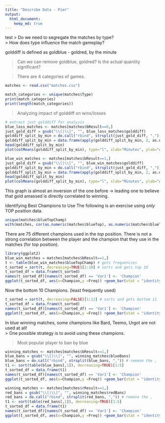 ```yaml
---
title: "Describe Data - Pier"
output:
  html_document:
    keep_md: true
---
```

test
> Do we need to segregate the matches by type?   
> How does type influence the match gameplay? 

golddiff is defined as goldblue - goldred, by the minute  

> Can we can remove goldblue, goldred? Is the actual quantity significant? 

> There are 4 categories of games. 

```r
matches <- read.csv("matches.csv")

match_categories <- unique(matches$Type)
print(match_categories)
print(length(match_categories))
```

> Analyzing impact of golddiff on wins/losses

```r
# extract just golddiff for analysis
blue_loss_matches <- matches[matches$bResult==0,]
just_gold_diff = gsub("\\[|\\]", "", blue_loss_matches$golddiff)
golddiff_split_by_min = do.call("rbind", strsplit(just_gold_diff, ",")) # remove the , 
golddiff_split_by_min = data.frame(apply(golddiff_split_by_min, 2, as.numeric)) # convert str to num
head(golddiff_split_by_min)
plot(colMeans(golddiff_split_by_min), type="l", xlab="Minutes", ylab="Average Gold Diff (Blue - Red) for blue losing matches") 
```


```r
blue_win_matches <- matches[matches$bResult==1,]
just_gold_diff = gsub("\\[|\\]", "", blue_win_matches$golddiff)
golddiff_split_by_min = do.call("rbind", strsplit(just_gold_diff, ",")) # remove the , 
golddiff_split_by_min = data.frame(apply(golddiff_split_by_min, 2, as.numeric)) # convert str to num
head(golddiff_split_by_min)
plot(colMeans(golddiff_split_by_min), type="l", xlab="Minutes", ylab="Average Gold Diff (Blue - Red) for blue winning matches") 
```
This graph is almost an inversion of the one before -> leading one to believe that gold amassed is directly correlated to winning. 


Identifying Best Champions to Use
The following is an exercise using *only* TOP position data. 

```r
unique(matches$blueTopChamp)
with(matches, cor(as.numeric(matches$blueTop), as.numeric(matches$blueTopChamp)))
```
There are 75 different champions used in the *top* position. 
There is not a strong correlation between the player and the champion that they use in the matches (for top position). 
```r
library(ggplot2)
blue_win_matches = matches[matches$bResult==1,]
t <- table(blue_win_matches$blueTopChamp) # gets frequencies
t_sorted = sort(t, decreasing=TRUE)[1:10] # sorts and gets top 10
t_sorted_df = data.frame(t_sorted)
names(t_sorted_df)[names(t_sorted_df) == 'Var1'] <- 'Champion'
ggplot(t_sorted_df, aes(x=Champion,y =Freq)) +geom_bar(stat = "identity") + ggtitle("Top 10 Champions Used (Top Position)") + theme(plot.title = element_text(hjust = 0.5))

```
Now the bottom 10 Champions. (least frequently used)
```r
t_sorted = sort(t, decreasing=FALSE)[1:12] # sorts and gets bottom 11
t_sorted_df = data.frame(t_sorted)
names(t_sorted_df)[names(t_sorted_df) == 'Var1'] <- 'Champion'
ggplot(t_sorted_df, aes(x=Champion,y =Freq)) +geom_bar(stat = "identity") + ggtitle("Bottom 10 Champions Used (Top Position)") + theme(plot.title = element_text(hjust = 0.5))
```

In blue winning matches, some champions like Bard, Teemo, Urgot are not used at all!  
> One possible strategy is to avoid using these champions. 

> Most popular player to ban by blue

```r
winning_matches <- matches[matches$bResult==1,]
blue_bans = gsub("\\[|\\]", "", winning_matches$blueBans)
blue_bans = do.call("rbind", strsplit(blue_bans, ",")) # remove the , 
t1 <- sort(table(blue_bans[,1]), decreasing=TRUE)[1:5]
t_sorted_df = data.frame(t1)
names(t_sorted_df)[names(t_sorted_df) == 'Var1'] <- 'Champion'
ggplot(t_sorted_df, aes(x=Champion,y =Freq)) +geom_bar(stat = "identity") + ggtitle("Most Popular Ban Target by Blue Team When They Win") + theme(plot.title = element_text(hjust = 0.5))
```

```r
winning_matches <- matches[matches$rResult==1,]
red_bans = gsub("\\[|\\]", "", winning_matches$redBans)
red_bans = do.call("rbind", strsplit(red_bans, ",")) # remove the , 
t1 <- sort(table(red_bans[,1]), decreasing=TRUE)[1:5]
t_sorted_df = data.frame(t1)
names(t_sorted_df)[names(t_sorted_df) == 'Var1'] <- 'Champion'
ggplot(t_sorted_df, aes(x=Champion,y =Freq)) +geom_bar(stat = "identity") + ggtitle("Most Popular Ban Target by Red Team When They Win") + theme(plot.title = element_text(hjust = 0.5))
```


